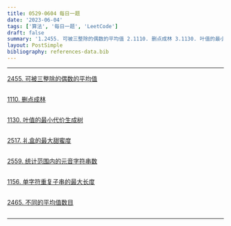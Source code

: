 ```yaml
---
title: 0529-0604 每日一题
date: '2023-06-04'
tags: ['算法', '每日一题', 'LeetCode']
draft: false
summary: '1.2455. 可被三整除的偶数的平均值 2.1110. 删点成林 3.1130. 叶值的最小代价生成树 4.2517. 礼盒的最大甜蜜度 5.2559. 统计范围内的元音字符串数 6.1156. 单字符重复子串的最大长度 7.2465. 不同的平均值数目'
layout: PostSimple
bibliography: references-data.bib
---
```


---

[2455. 可被三整除的偶数的平均值](https://leetcode.cn/problems/average-value-of-even-numbers-that-are-divisible-by-three/)

```js

```

[1110. 删点成林](https://leetcode.cn/problems/delete-nodes-and-return-forest/)

```js

```

[1130. 叶值的最小代价生成树](https://leetcode.cn/problems/minimum-cost-tree-from-leaf-values/)

```js

```

[2517. 礼盒的最大甜蜜度](https://leetcode.cn/problems/maximum-tastiness-of-candy-basket/)

```js

```

[2559. 统计范围内的元音字符串数](https://leetcode.cn/problems/count-vowel-strings-in-ranges/)

```js

```

[1156. 单字符重复子串的最大长度](https://leetcode.cn/problems/swap-for-longest-repeated-character-substring/)

```js

```

[2465. 不同的平均值数目](https://leetcode.cn/problems/number-of-distinct-averages/)

```js

```

---
